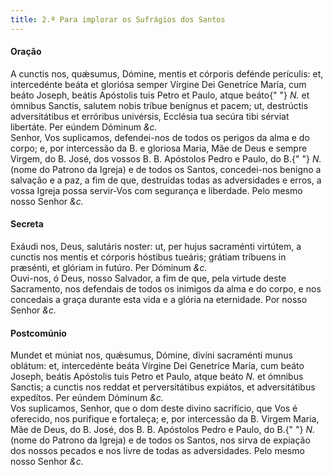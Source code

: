 ```yaml
---
title: 2.ª Para implorar os Sufrágios dos Santos
---
```


<h4 class="text-center">Oração</h4>
<div class="container-fluid">
  <div class="row">
    <div class="col-6 dropcaps text-justify">
      A cunctis nos, quǽsumus, Dómine, mentis et córporis defénde perículis: et,
      intercedénte beáta et gloriósa semper Vírgine Dei Genetríce María, cum
      beáto Joseph, beátis Apóstolis tuis Petro et Paulo, atque beáto{" "}
      <em>N.</em> et ómnibus Sanctis, salutem nobis tríbue benígnus et pacem;
      ut, destrúctis adversitátibus et erróribus univérsis, Ecclésia tua secúra
      tibi sérviat libertáte. Per eúndem Dóminum <em>&c.</em>
    </div>
    <div class="col-6 dropcaps text-justify">
      Senhor, Vos suplicamos, defendei-nos de todos os perigos da alma e do
      corpo; e, por intercessão da B. e gloriosa Maria, Mãe de Deus e sempre
      Virgem, do B. José, dos vossos B. B. Apóstolos Pedro e Paulo, do B.{" "}
      <em>N.</em> (nome do Patrono da Igreja) e de todos os Santos, concedei-nos
      benigno a salvação e a paz, a fim de que, destruídas todas as adversidades
      e erros, a vossa Igreja possa servir-Vos com segurança e liberdade. Pelo
      mesmo nosso Senhor <em>&c.</em>
    </div>
  </div>
</div>

<h4 class="text-center">Secreta</h4>
<div class="container-fluid">
  <div class="row">
    <div class="col-6 dropcaps text-justify">
      Exáudi nos, Deus, salutáris noster: ut, per hujus sacraménti virtútem, a
      cunctis nos mentis et córporis hóstibus tueáris; grátiam tríbuens in
      præsénti, et glóriam in futúro. Per Dóminum <em>&c.</em>
    </div>
    <div class="col-6 dropcaps text-justify">
      Ouvi-nos, ó Deus, nosso Salvador, a fim de que, pela virtude deste
      Sacramento, nos defendais de todos os inimigos da alma e do corpo, e nos
      concedais a graça durante esta vida e a glória na eternidade. Por nosso
      Senhor <em>&c.</em>
    </div>
  </div>
</div>

<h4 class="text-center">Postcomúnio</h4>
<div class="container-fluid">
  <div class="row">
    <div class="col-6 dropcaps text-justify">
      Mundet et múniat nos, quǽsumus, Dómine, divíni sacraménti munus oblátum:
      et, intercedénte beáta Vírgine Dei Genetríce María, cum beáto Joseph,
      beátis Apóstolis tuis Petro et Paulo, atque beáto <em>N.</em> et ómnibus
      Sanctis; a cunctis nos reddat et perversitátibus expiátos, et
      adversitátibus expedítos. Per eúndem Dóminum <em>&c.</em>
    </div>
    <div class="col-6 dropcaps text-justify">
      Vos suplicamos, Senhor, que o dom deste divino sacrifício, que Vos é
      oferecido, nos purifique e fortaleça; e, por intercessão da B. Virgem
      Maria, Mãe de Deus, do B. José, dos B. B. Apóstolos Pedro e Paulo, do B.{" "}
      <em>N.</em> (nome do Patrono da Igreja) e de todos os Santos, nos sirva de
      expiação dos nossos pecados e nos livre de todas as adversidades. Pelo
      mesmo nosso Senhor <em>&c.</em>
    </div>
  </div>
</div>
